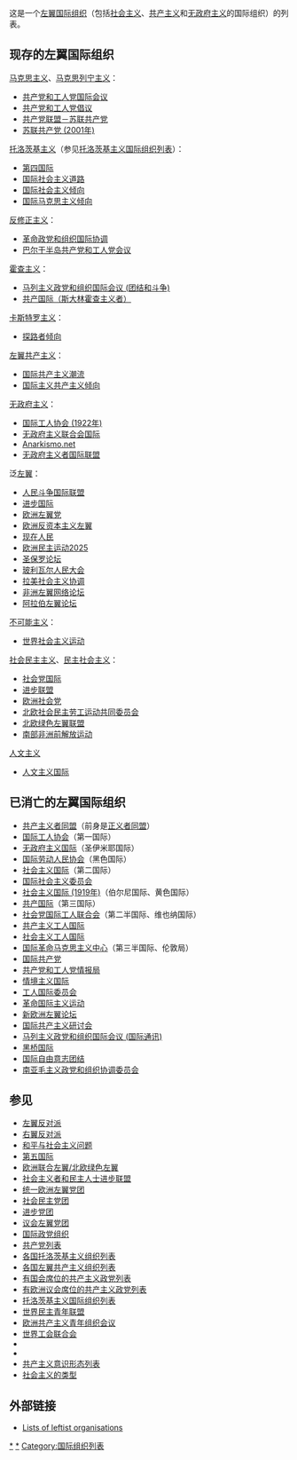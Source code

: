 {{Socialism sidebar}}
{{共产主义}}
{{共产党}}
这是一个[[左翼|左翼]][[国际政党组织|国际组织]]（包括[[社会主义|社会主义]]、[[共产主义|共产主义]]和[[无政府主义|无政府主义]]的国际组织）的列表。

==现存的左翼国际组织==
[[马克思主义|马克思主义]]、[[马克思列宁主义|马克思列宁主义]]：
*[[共产党和工人党国际会议|共产党和工人党国际会议]] 
*[[共产党和工人党倡议|共产党和工人党倡议]] 
*[[共产党联盟－苏联共产党|共产党联盟－苏联共产党]]
*[[苏联共产党_(2001年)|苏联共产党 (2001年)]]
[[托洛茨基主义|托洛茨基主义]]（参见[[托洛茨基主义国际组织列表|托洛茨基主义国际组织列表]]）：
*[[第四国际|第四国际]]
*[[国际社会主义道路|国际社会主义道路]] 
*[[国际社会主义倾向|国际社会主义倾向]] 
*[[国际马克思主义倾向|国际马克思主义倾向]] 
[[反修正主义|反修正主义]]：
*[[革命政党和组织国际协调|革命政党和组织国际协调]] 
*[[巴尔干半岛共产党和工人党会议|巴尔干半岛共产党和工人党会议]] 
[[霍查主义|霍查主义]]：
*[[马列主义政党和组织国际会议_(团结和斗争)|马列主义政党和组织国际会议 (团结和斗争)]] 
*[[共产国际（斯大林霍查主义者）|共产国际（斯大林霍查主义者）]]
[[卡斯特罗主义|卡斯特罗主义]]：
*[[探路者倾向|探路者倾向]]
[[左翼共产主义|左翼共产主义]]：
*[[国际共产主义潮流|国际共产主义潮流]] 
*[[国际主义共产主义倾向|国际主义共产主义倾向]]
[[无政府主义|无政府主义]]：
*[[国际工人协会_(1922年)|国际工人协会 (1922年)]] 
*[[无政府主义联合会国际|无政府主义联合会国际]] 
*[[Anarkismo.net|Anarkismo.net]]
*[[无政府主义者国际联盟|无政府主义者国际联盟]]
泛[[左派|左翼]]：
*[[人民斗争国际联盟|人民斗争国际联盟]]
*[[进步国际|进步国际]]
*[[欧洲左翼党|欧洲左翼党]]
*[[欧洲反资本主义左翼|欧洲反资本主义左翼]]
*[[现在人民|现在人民]]
*[[欧洲民主运动2025|欧洲民主运动2025]]
*[[圣保罗论坛|圣保罗论坛]] 
*[[玻利瓦尔人民大会|玻利瓦尔人民大会]]
*[[拉美社会主义协调|拉美社会主义协调]]
*[[非洲左翼网络论坛|非洲左翼网络论坛]]
*[[阿拉伯左翼论坛|阿拉伯左翼论坛]]
[[不可能主义|不可能主义]]：
*[[世界社会主义运动|世界社会主义运动]]
[[社会民主主义|社会民主主义]]、[[民主社会主义|民主社会主义]]：
*[[社会党国际|社会党国际]] 
*[[进步联盟|进步联盟]]
*[[欧洲社会党|欧洲社会党]]
*[[北欧社会民主劳工运动共同委员会|北欧社会民主劳工运动共同委员会]]
*[[北欧绿色左翼联盟|北欧绿色左翼联盟]]
*[[南部非洲前解放运动|南部非洲前解放运动]]
[[人文主义|人文主义]]
*[[人文主义国际|人文主义国际]]

==已消亡的左翼国际组织==
*[[共产主义者同盟|共产主义者同盟]]（前身是[[正义者同盟|正义者同盟]]）
*[[国际工人协会|国际工人协会]]（第一国际）
*[[无政府主义国际|无政府主义国际]]（圣伊米耶国际）
*[[国际劳动人民协会|国际劳动人民协会]]（黑色国际）
*[[社会主义国际|社会主义国际]]（第二国际）
*[[国际社会主义委员会|国际社会主义委员会]]
*[[伯尔尼国际|社会主义国际 (1919年)]]（伯尔尼国际、黄色国际）
*[[共产国际|共产国际]]（第三国际）
*[[维也纳国际|社会党国际工人联合会]]（第二半国际、维也纳国际）
*[[共产主义工人国际|共产主义工人国际]]
*[[社会主义工人国际|社会主义工人国际]]
*[[国际革命马克思主义中心|国际革命马克思主义中心]]（第三半国际、伦敦局）
*[[国际共产党|国际共产党]]
*[[共产党和工人党情报局|共产党和工人党情报局]]
*[[情境主义国际|情境主义国际]]
*[[工人国际委员会|工人国际委员会]] 
*[[革命国际主义运动|革命国际主义运动]]
*[[新欧洲左翼论坛|新欧洲左翼论坛]]
*[[国际共产主义研讨会|国际共产主义研讨会]] 
*[[马列主义政党和组织国际会议_(国际通讯)|马列主义政党和组织国际会议 (国际通讯)]] 
*[[黑桥国际|黑桥国际]]
*[[国际自由意志团结|国际自由意志团结]]
*[[南亚毛主义政党和组织协调委员会|南亚毛主义政党和组织协调委员会]]

==参见==
* [[左翼反对派|左翼反对派]]
* [[右翼反对派|右翼反对派]]
* [[和平与社会主义问题|和平与社会主义问题]]
* [[第五国际|第五国际]]
* [[欧洲联合左翼/北欧绿色左翼|欧洲联合左翼/北欧绿色左翼]]
* [[社会主义者和民主人士进步联盟|社会主义者和民主人士进步联盟]]
* [[统一欧洲左翼党团|统一欧洲左翼党团]]
* [[社会民主党团|社会民主党团]]
* [[进步党团|进步党团]]
* [[议会左翼党团|议会左翼党团]]
* [[国际政党组织|国际政党组织]]
* [[共产党列表|共产党列表]]
* [[各国托洛茨基主义组织列表|各国托洛茨基主义组织列表]]
* [[各国左翼共产主义组织列表|各国左翼共产主义组织列表]]
* [[有国会席位的共产主义政党列表|有国会席位的共产主义政党列表]]
* [[有欧洲议会席位的共产主义政党列表|有欧洲议会席位的共产主义政党列表]]
* [[托洛茨基主义国际组织列表|托洛茨基主义国际组织列表]]
* [[世界民主青年联盟|世界民主青年联盟]]
* [[欧洲共产主义青年组织会议|欧洲共产主义青年组织会议]]
* [[世界工会联合会|世界工会联合会]]
* {{link-en|工会联合会列表|List of federations of trade unions}}
* {{link-en|国际劳工组织列表|List of international labor organizations}}
* [[共产主义意识形态列表|共产主义意识形态列表]]
* [[社会主义的类型|社会主义的类型]]

==外部链接==
*[https://web.archive.org/web/20150228130710/http://www.broadleft.org/inter.htm Lists of leftist organisations]

[[Category:左翼政党|*]]
[[Category:政黨國際|*]]
[[Category:国际组织列表|Category:国际组织列表]]